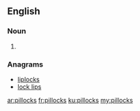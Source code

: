 ==English==

===Noun===
{{head|en|plural}}

# {{plural of|pillock|lang=en|nocat=1}}

===Anagrams===
* [[liplocks#English|liplocks]]
* [[lock lips#English|lock lips]]

[[ar:pillocks]]
[[fr:pillocks]]
[[ku:pillocks]]
[[my:pillocks]]